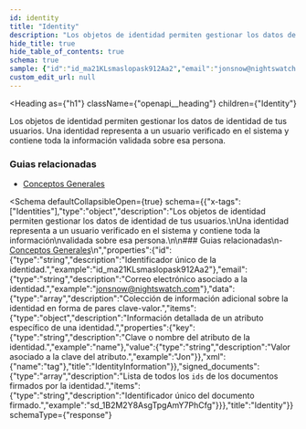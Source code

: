 ```yaml
---
id: identity
title: "Identity"
description: "Los objetos de identidad permiten gestionar los datos de identidad de tus usuarios."
hide_title: true
hide_table_of_contents: true
schema: true
sample: {"id":"id_ma21KLsmaslopask912Aa2","email":"jonsnow@nightswatch.com","data":[{"key":"name","value":"Jon"}],"signed_documents":["sd_1B2M2Y8AsgTpgAmY7PhCfg"]}
custom_edit_url: null
---
```



<Heading
  as={"h1"}
  className={"openapi__heading"}
  children={"Identity"}
>
</Heading>



Los objetos de identidad permiten gestionar los datos de identidad de tus usuarios.
Una identidad representa a un usuario verificado en el sistema y contiene toda la información
validada sobre esa persona.

### Guias relacionadas
- [Conceptos Generales](/docs/integration-guide/general-concepts)


<Schema
	defaultCollapsibleOpen={true}
  schema={{"x-tags":["Identities"],"type":"object","description":"Los objetos de identidad permiten gestionar los datos de identidad de tus usuarios.\nUna identidad representa a un usuario verificado en el sistema y contiene toda la información\nvalidada sobre esa persona.\n\n### Guias relacionadas\n- [Conceptos Generales](/docs/integration-guide/general-concepts)\n","properties":{"id":{"type":"string","description":"Identificador único de la identidad.","example":"id_ma21KLsmaslopask912Aa2"},"email":{"type":"string","description":"Correo electrónico asociado a la identidad.","example":"jonsnow@nightswatch.com"},"data":{"type":"array","description":"Colección de información adicional sobre la identidad en forma de pares clave-valor.","items":{"type":"object","description":"Información detallada de un atributo específico de una identidad.","properties":{"key":{"type":"string","description":"Clave o nombre del atributo de la identidad.","example":"name"},"value":{"type":"string","description":"Valor asociado a la clave del atributo.","example":"Jon"}},"xml":{"name":"tag"},"title":"IdentityInformation"}},"signed_documents":{"type":"array","description":"Lista de todos los `ids` de los documentos firmados por la identidad.","items":{"type":"string","description":"Identificador único del documento firmado.","example":"sd_1B2M2Y8AsgTpgAmY7PhCfg"}}},"title":"Identity"}}
  schemaType={"response"}
>
  
</Schema>
            